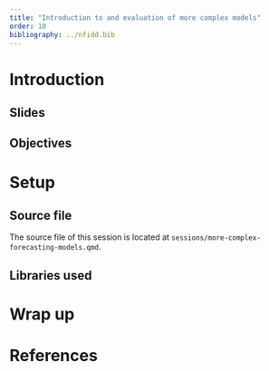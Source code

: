 ```yaml
---
title: "Introduction to and evaluation of more complex models"
order: 10
bibliography: ../nfidd.bib
---
```


# Introduction


## Slides

 <!-- - [Forecast evaluation](slides/forecast-evaluation) -->

## Objectives

<!-- The aim of this session is to introduce the concept of forecasting, using a simple model, and forecasting evaluation. -->

<!-- ::: {.callout-note collapse="true"} -->

# Setup

## Source file

The source file of this session is located at `sessions/more-complex-forecasting-models.qmd`.

## Libraries used

<!-- In this session we will use the `nfidd` package to load a data set of infection times and access stan models and helper functions, the `dplyr` and package for data wrangling, `ggplot2` library for plotting and the `scoringutils` package for evaluating forecasts. -->

<!-- ```{r libraries, message = FALSE} -->
<!-- library("nfidd") -->
<!-- library("dplyr") -->
<!-- library("ggplot2") -->
<!-- library("scoringutils") -->
<!-- ``` -->

<!-- ::: {.callout-tip} -->
<!-- The best way to interact with the material is via the [Visual Editor](https://docs.posit.co/ide/user/ide/guide/documents/visual-editor.html) of RStudio. -->
<!-- ::: -->

<!-- ## Initialisation -->

<!-- We set a random seed for reproducibility.  -->
<!-- Setting this ensures that you should get exactly the same results on your computer as we do. -->
<!-- We also set an option that makes `cmdstanr` show line numbers when printing model code. -->
<!-- This is not strictly necessary but will help us talk about the models. -->

<!-- ```{r} -->
<!-- set.seed(12345) -->
<!-- options(cmdstanr_print_line_numbers = TRUE) -->
<!-- ``` -->

<!-- ::: -->

<!-- # Introduction to forecast evaluation -->

<!-- An important aspect of making forecasts is that we can later confront the forecasts with what really happened and use this to assess whether our forecast model makes good predictions, or which of multiple models work best in which situation. -->

<!-- ::: {.callout-tip} -->
<!-- ## What do we look for in a good forecast? Some food for thought: -->
<!-- 1. **Calibration**: The forecast should be well calibrated. This means that the forecasted probabilities should match the observed frequencies. For example, if the model predicts a 50% probability of an event occurring, then the event should occur approximately 50% of the time. -->
<!-- 2. **Unbiasedness**: The forecast should be unbiased. This means that the average forecasted value should be equal to the average observed value. It shouldn't consistently over- or underpredict. -->
<!-- 3. **Accuracy**: The forecast should be accurate. This means that the forecasted values should be close to the observed values. -->
<!-- 4. **Sharpness**: As long as the other conditions are fulfilled we want prediction intervals to be as narrow as possible. Predicting that "anything can happen" might be correct but not very useful. -->
<!-- ::: -->


<!-- # Evaluate your forecast -->

<!-- In order to properly evaluate forecasts from this model we really need to forecast over a period of time, ideally capturing different epidemic dynamics. -->
<!-- This will also give us more to work with when using scoring metrics. We will now load in some forecasts we made earlier and evaluate them. -->

<!-- ```{r load_forecasts} -->
<!-- data(rw_forecasts) -->
<!-- rw_forecasts |> -->
<!--   ungroup() -->
<!-- ``` -->

<!-- ::: {.callout-tip} -->
<!-- We generated these forecasts using the code in `data-raw/generate-example-forecasts.r` which uses the same approach we just took for a single forecast date but generalises it to many forecasts dates. -->

<!-- Some important things to note about these forecasts: -->

<!-- - We used a 14 day forecast horizon. -->
<!-- - Each forecast used all the data up to the forecast date. -->
<!-- - We generated 1000 posterior samples for each forecast. -->
<!-- - We started forecasting 3 weeks into the outbreak, and then forecast once a week (every 7 days), i.e., we created forecasts on day 22, day 29, ... to day 71. We excluded the last 14 days to allow a full forecast. -->
<!-- - We made these forecasts by modelling simulated symptom onsets in an outbreak as we did before: -->

<!-- ```{r, generate-simulated-onsets} -->
<!-- # simulate data -->
<!-- gen_time_pmf <- make_gen_time_pmf() -->
<!-- ip_pmf <- make_ip_pmf() -->
<!-- onset_df <- simulate_onsets( -->
<!--   make_daily_infections(infection_times), gen_time_pmf, ip_pmf -->
<!-- ) -->
<!-- ``` -->

<!-- ::: -->

<!-- ## Scoring your forecast -->

<!-- We now summarise performance quantitatively by using scoring metrics. -->
<!-- Whilst some of these metrics are more useful for comparing models, many can be also be useful for understanding the performance of a single model. -->

<!-- ::: {.callout-tip} -->
<!-- In this session, we'll use "proper" scoring rules: these are scoring rules that make sure no model can get better scores than the *true* model, i.e. the model used to generate the data. -->
<!-- Of course we usually don't know this (as we don't know the "true model" for real-world data) but proper scoring rules incentivise forecasters to make their best attempt at reproducing its behaviour. -->
<!-- For a comprehensive text on proper scoring rules and their mathematical properties, we recommend the classic paper by @gneiting2007. -->
<!-- ::: -->

<!-- We will use the [`{scoringutils}`](https://epiforecasts.io/scoringutils/dev/) package to calculate these metrics. -->
<!-- Our first step is to convert our forecasts into a format that the `{scoringutils}` package can use. -->
<!-- We will use `as_forecast_sample()` to do this: -->

<!-- ```{r convert-forecasts} -->
<!-- sc_forecasts <- rw_forecasts |> -->
<!--   left_join(onset_df, by = "day") |> -->
<!--   filter(!is.na(.value)) |> -->
<!--   as_forecast_sample( -->
<!--     forecast_unit = c( -->
<!--       "target_day", "horizon", "model" -->
<!--     ), -->
<!--     observed = "onsets", -->
<!--     predicted = ".value", -->
<!--     sample_id = ".draw" -->
<!--   ) -->
<!-- sc_forecasts -->
<!-- ``` -->

<!-- As you can see this has created a `forecast` object which has a print method that summarises the forecasts. -->


<!-- ::: {.callout-tip} -->
<!-- ## Take 2 minutes -->
<!-- What important information is in the `forecast` object? -->
<!-- ::: -->

<!-- ::: {.callout-note collapse="true"} -->
<!-- ## Solution -->
<!--  - The forecast unit which is the target day, horizon, and model -->
<!--  - The type of forecast which is a sample forecast -->
<!-- ::: -->

<!-- Everything seems to be in order. We can now use the `scoringutils` package to calculate some metrics. We will use the default sample metrics (as our forecasts are in sample format) and score our forecasts. -->

<!-- ```{r score-forecasts} -->
<!-- sc_scores <- sc_forecasts |> -->
<!--   score() -->

<!-- sc_scores -->
<!-- ``` -->

<!-- ::: {.callout-note collapse="true"} -->
<!-- ## Learning more about the output of `score()` -->

<!-- See the documentation for `?metrics_sample` for information on the default metrics for forecasts that are represented as samples (in our case the samples generated by the stan model). -->
<!-- ::: -->

<!-- ### At a glance -->

<!-- Before we look in detail at the scores, we can use `summarise_scores` to get a quick overview of the scores. Don't worry if you don't understand all the scores yet, we will go some of them in more detail in the next section and you can find more information in the [`{scoringutils}` documentation](https://epiforecasts.io/scoringutils/dev). -->

<!-- ```{r} -->
<!-- sc_scores |> -->
<!--   summarise_scores(by = "model") -->
<!-- ``` -->

<!-- ::: {.callout-tip} -->
<!-- ## Take 2 minutes -->
<!-- Before we look in detail at the scores, what do you think the scores are telling you? -->
<!-- ::: -->

<!-- ### Continuous ranked probability score -->

<!-- #### What is the Continuous Ranked Probability Score (CRPS)? -->

<!-- The Continuous Ranked Probability Score (CRPS) is a proper scoring rule used to evaluate the accuracy of probabilistic forecasts. It is a generalization of the Mean Absolute Error (MAE) to probabilistic forecasts, where the forecast is a distribution rather than a single point estimate (i.e. like ours). -->

<!-- The CRPS can be thought about as the combination of two key aspects of forecasting: -->
<!-- 1. The accuracy of the forecast in terms of how close the predicted values are to the observed value. -->
<!-- 2. The confidence of the forecast in terms of the spread of the predicted values. -->

<!-- By balancing these two aspects, the CRPS provides a comprehensive measure of the quality of probabilistic forecasts. -->

<!-- ::: {.callout-tip} -->
<!-- ## Key things to note about the CRPS -->
<!--   - Small values are better -->
<!--   - As it is an absolute scoring rule it can be difficult to use to compare forecasts across scales. -->
<!-- ::: -->


<!-- ::: {.callout-tip collapse="true"} -->
<!-- #### Mathematical Definition (optional) -->
<!-- For distributions with a finite first moment (a mean exists and it is finite), the CRPS can be expressed as: -->

<!-- $$ -->
<!-- CRPS(D, y) = \mathbb{E}_{X \sim D}[|X - y|] - \frac{1}{2} \mathbb{E}_{X, X' \sim D}[|X - X'|] -->
<!-- $$ -->

<!-- where $X$ and $X'$ are independent random variables sampled from the distribution $D$. To calculate this we simpley replace $X$ and $X'$ by samples from our posterior distribution and sum over all possible combinations. -->

<!-- This equation can be broke down into the two components: -->

<!-- ##### Breakdown of the Components -->

<!-- 1. **Expected Absolute Error Between Forecast and Observation**: $\mathbb{E}_{X \sim D}[|X - y|]$ -->
<!--    This term represents the average absolute difference between the values predicted by the forecasted distribution $D$ and the actual observed value $y$. It measures how far, on average, the forecasted values are from the observed value. A smaller value indicates that the forecasted distribution is closer to the observed value. -->

<!-- 2. **Expected Absolute Error Between Two Forecasted Values**: $\frac{1}{2} \mathbb{E}_{X, X' \sim D}[|X - X'|]$ -->
<!--    This term represents the average absolute difference between two independent samples from the forecasted distribution $D$. It measures the internal variability or spread of the forecasted distribution. A larger value indicates a wider spread of the forecasted values. -->

<!-- ##### Interpretation -->

<!-- - **First Term** ($\mathbb{E}_{X \sim D}[|X - y|]$): This term penalizes the forecast based on how far the predicted values are from the observed value. It ensures that the forecast is accurate in terms of proximity to the actual observation. -->

<!-- - **Second Term** ($\frac{1}{2} \mathbb{E}_{X, X' \sim D}[|X - X'|]$): This term accounts for the spread of the forecasted distribution. It penalizes forecasts that are too uncertain or have a wide spread. By subtracting this term, the CRPS rewards forecasts that are not only accurate but also confident (i.e., have a narrow spread). -->
<!-- ::: -->

<!-- Whilst the CRPS is a very useful metric it can be difficult to interpret in isolation. It is often useful to compare the CRPS of different models or to compare the CRPS of the same model under different conditions. For example, lets compare the CRPS across different forecast horizons. -->

<!-- ```{r} -->
<!-- sc_scores |> -->
<!--   summarise_scores(by = "horizon") |> -->
<!--   ggplot(aes(x = horizon, y = crps)) + -->
<!--   geom_point() + -->
<!--   labs(title = "CRPS by daily forecast horizon",  -->
<!--        subtitle = "Summarised across all forecasts") -->
<!-- ``` -->

<!-- and at different time points. -->

<!-- ```{r} -->
<!-- sc_scores |> -->
<!--   summarise_scores(by = "target_day") |> -->
<!--   ggplot(aes(x = target_day, y = crps)) + -->
<!--   geom_point() + -->
<!--   labs(title = "CRPS by forecast start date",  -->
<!--        subtitle = "Summarised across all forecasts", x = "forecast date") -->
<!-- ``` -->

<!-- ::: {.callout-tip} -->
<!-- ## Take 5 minutes  -->
<!-- How do the CRPS scores change based on forecast date? -->
<!-- How do the CRPS scores change with forecast horizon? -->
<!-- What does this tell you about the model? -->
<!-- ::: -->

<!-- ::: {.callout-note collapse="true"} -->
<!-- ## Solution -->
<!--   - The CRPS scores increase for forecast dates where incidence is higher.  -->
<!--   - The CRPS scores increase with forecast horizon. -->
<!--   - As the CRPS is an absolute measure it is hard to immediately know if the CRPS increasing with forecast date indicates that the model is performing worse. -->
<!--   - However, the CRPS increasing with forecast horizon is a sign that the model is struggling to capture the longer term dynamics of the epidemic. -->
<!-- ::: -->

<!-- ### PIT histograms -->

<!-- As well as the CRPS we can also look at the calibration and bias of the model. Calibration is the agreement between the forecast probabilities and the observed frequencies. Bias is a measure of how likely the model is to over or under predict the observed values. -->

<!-- There are many ways to assess calibration and bias but one common way is to use a probability integral transform (PIT) histogram. This is a histogram of the cumulative distribution of function of a forecast evaluated at the observed value. -->

<!-- ::: {.callout-tip} -->
<!-- ## Interpreting the PIT histogram -->
<!-- - Ideally PIT histograms should be uniform.  -->
<!-- - If is a U shape then the model is overconfident and if it is an inverted U shape then the model is underconfident.  -->
<!-- - If it is skewed then the model is biased towards the direction of the skew. -->
<!-- ::: -->

<!-- ::: {.callout-tip collapse="true"} -->
<!-- ## Mathematical Definition (optional) -->

<!-- ### Continuous Case -->

<!-- For a continuous random variable $X$ with cumulative distribution function (CDF) $F_X$, the PIT is defined as: -->

<!-- $$ -->
<!-- Y = F_X(X)  -->
<!-- $$ -->

<!-- where $Y$ is uniformly distributed on $[0, 1]$.  -->

<!-- #### Integer Case -->

<!-- When dealing with integer forecasts, the standard PIT does not yield a uniform distribution even if the forecasts are perfectly calibrated. To address this, a randomized version of the PIT is used. For an integer-valued random variable $X$ with CDF $F_X$, the randomized PIT is defined as: -->

<!-- $$ -->
<!-- U = F_X(k) + v \cdot (F_X(k) - F_X(k-1)) -->
<!-- $$ -->

<!-- where: -->

<!-- - $k$ is the observed integer value. -->
<!-- - $F_X(k)$ is the CDF evaluated at $k$. -->
<!-- - $v$ is a random variable uniformly distributed on $[0, 1]$. -->

<!-- This transformation ensures that $U$ is uniformly distributed on $[0, 1]$ if the forecasted distribution $F_X$ is correctly specified. -->
<!-- ::: -->

<!-- Let's first look at the overall PIT histogram. -->

<!-- ```{r pit-histogram} -->
<!-- sc_forecasts |> -->
<!--   get_pit_histogram() |> -->
<!--   ggplot(aes(x = mid, y = density)) + -->
<!--   geom_col() + -->
<!--   labs(title = "PIT histogram", x = "Quantile", y = "Density") -->
<!-- ``` -->

<!-- As before lets look at the PIT histogram by forecast horizon. To save space we will group horizons into a few days each: -->

<!-- ```{r pit-histogram-horizon} -->
<!-- sc_forecasts |> -->
<!--   mutate(group_horizon = case_when( -->
<!--     horizon <= 3 ~ "1-3", -->
<!--     horizon <= 7 ~ "4-7", -->
<!--     horizon <= 14 ~ "8-14" -->
<!--   )) |> -->
<!--   get_pit_histogram(by = "group_horizon") |> -->
<!--   ggplot(aes(x = mid, y = density)) + -->
<!--   geom_col() +  -->
<!--   facet_wrap(~group_horizon) + -->
<!--   labs(title = "PIT by forecast horizon (days)") -->
<!-- ``` -->

<!-- and then for different forecast dates. -->

<!-- ```{r pit-histogram-date} -->
<!-- sc_forecasts |> -->
<!--   get_pit_histogram(by = "target_day") |> -->
<!--   ggplot(aes(x = mid, y = density)) + -->
<!--   geom_col() +  -->
<!--   facet_wrap(~target_day) + -->
<!--   labs(title = "PIT by forecast date") -->
<!-- ``` -->

<!-- ::: {.callout-tip} -->
<!-- ## Take 5 minutes -->
<!-- What do you think of the PIT histograms? -->
<!-- Do they look well calibrated? -->
<!-- Do they look biased? -->
<!-- ::: -->

<!-- ::: {.callout-note collapse="true"} -->
<!-- ## Solution -->
<!-- - It looks like the model is biased towards overpredicting and that this bias gets worse at longer forecast horizons. -->
<!-- - Looking over forecast dates it looks like much of  this bias is coming from near the outbreak peak where the model is consistently overpredicting but the model is also over predicting at other times. -->
<!-- ::: -->

<!-- ## Scoring on the log scale -->

<!-- We can also score on the logarithmic scale. -->
<!-- This can be useful if we are interested in the relative performance of the model at different scales of the data, for example if we are interested in the model's performance at capturing the exponential growth phase of the epidemic. -->
<!-- In some sense scoring in this way can be an approximation of scoring the effective reproduction number estimates. -->
<!-- Doing this directly can be difficult as the effective reproduction number is a latent variable and so we cannot directly score it. -->

<!-- We again use `scoringutils` but first transform both the forecasts and observations to the log scale.  -->

<!-- ```{r log-convert-forecasts} -->
<!-- log_sc_forecasts <- sc_forecasts |> -->
<!--   transform_forecasts( -->
<!--     fun = log_shift, -->
<!--     offset = 1, -->
<!--     append = FALSE -->
<!--   ) -->

<!-- log_scores <- log_sc_forecasts |> -->
<!--   score() -->
<!-- ``` -->

<!-- For more on scoring on the log scale see [this paper on scoring forecasts on transformed scales](https://journals.plos.org/ploscompbiol/article?id=10.1371/journal.pcbi.1011393). -->

<!-- ### At a glance -->

<!-- ```{r} -->
<!-- log_scores |> -->
<!--   summarise_scores(by = "model") -->
<!-- ``` -->

<!-- ::: {.callout-tip} -->
<!-- ## Take 2 minutes -->
<!-- Before we look in detail at the scores, what do you think the scores are telling you? How do you think they will differ from the scores on the natural scale? -->
<!-- ::: -->

<!-- ### CRPS -->

<!-- ```{r} -->
<!-- log_scores |> -->
<!--   summarise_scores(by = "horizon") |> -->
<!--   ggplot(aes(x = horizon, y = crps)) + -->
<!--   geom_point() + -->
<!--   labs(title = "CRPS by daily forecast horizon, scored on the log scale") -->
<!-- ``` -->

<!-- and across different forecast dates -->

<!-- ```{r} -->
<!-- log_scores |> -->
<!--   summarise_scores(by = "target_day") |> -->
<!--   ggplot(aes(x = target_day, y = crps)) + -->
<!--   geom_point() + -->
<!--   labs(title = "CRPS by forecast date, scored on the log scale") -->
<!-- ``` -->

<!-- ::: {.callout-tip} -->
<!-- ## Take 5 minutes  -->
<!-- How do the CRPS scores change based on forecast date? -->
<!-- How do the CRPS scores change with forecast horizon? -->
<!-- What does this tell you about the model? -->
<!-- ::: -->

<!-- ::: {.callout-note collapse="true"} -->
<!-- ## Solution -->
<!-- - As for the natural scale CRPS scores increase with forecast horizon but now the increase appears to be linear vs exponential. -->
<!-- - There has been a reduction in the CRPS scores for forecast dates near the outbreak peak compared to other forecast dates but this is still the period where the model is performing worst. -->
<!-- ::: -->

<!-- ### PIT histograms -->

<!-- Let's first look at the overall PIT histogram. -->

<!-- ```{r log-pit-histogram} -->
<!-- log_sc_forecasts |> -->
<!--   get_pit_histogram(by = "model") |> -->
<!--   ggplot(aes(x = mid, y = density)) + -->
<!--   geom_col() + -->
<!--   labs(title = "PIT histogram, scored on the log scale") -->
<!-- ``` -->

<!-- As before lets look at the PIT histogram by forecast horizon -->

<!-- ```{r log-pit-histogram-horizon} -->
<!-- log_sc_forecasts |> -->
<!--   mutate(group_horizon = case_when( -->
<!--     horizon <= 3 ~ "1-3", -->
<!--     horizon <= 7 ~ "4-7", -->
<!--     horizon <= 14 ~ "8-14" -->
<!--   )) |> -->
<!--   get_pit_histogram(by = "group_horizon") |> -->
<!--   ggplot(aes(x = mid, y = density)) + -->
<!--   geom_col() + -->
<!--   facet_wrap(~group_horizon) + -->
<!--   labs(title = "PIT by forecast horizon, scored on the log scale") -->
<!-- ``` -->

<!-- and then for different forecast dates. -->

<!-- ```{r log-pit-histogram-date} -->
<!-- log_sc_forecasts |> -->
<!--   get_pit_histogram(by = "target_day") |> -->
<!--   ggplot(aes(x = mid, y = density)) + -->
<!--   geom_col() + -->
<!--   facet_wrap(~target_day) + -->
<!--   labs(title = "PIT by forecast date, scored on the log scale") -->
<!-- ``` -->

<!-- ::: {.callout-tip} -->
<!-- ## Take 5 minutes -->
<!-- What do you think of the PIT histograms? -->
<!-- Do they look well calibrated? -->
<!-- Do they look biased? -->
<!-- ::: -->

<!-- ::: {.callout-note collapse="true"} -->
<!-- ## Solution -->
<!-- - The overall PIT histograms suggest that the model is less biased to over predict when scored on the log scale than the natural scale, but it is still biased. This makes sense when we think back to the comparison of reproduction number estimates and forecasts we made earlier where the model was consistently over predicting on the reproduction number. -->
<!-- - By forecast horizon the model is still biased towards over predicting but this bias is less pronounced than on the natural scale. -->
<!-- - Towards the end and beginning of the forecast period the model appears to be well calibrated on the log scale but is biased towards over predicting in the middle of the forecast period. -->
<!-- - This matches with our knowledge of the underlying reproduction number which were initially constant and then began to decrease only to stabilise towards the end of  the outbreak.  -->
<!-- ::: -->

<!-- # Going further -->

<!-- - In which other ways could we summarise the performance of the forecasts? -->
<!-- - What other metrics could we use? -->
<!-- - There is no one-size-fits-all approach to forecast evaluation, often you will need to use a combination of metrics to understand the performance of your model and typically the metrics you use will depend on the context of the forecast. What attributes of the forecast are most important to you? -->
<!-- - There are many other metrics that can be used to evaluate forecasts. The [documentation](https://epiforecasts.io/scoringutils/dev/articles/metric-details.html) for the `{scoringutils}` package has a good overview of these metrics and how to use them. -->
<!-- - One useful way to think about evaluating forecasts is to consider exploring the scores as a data analysis in its own right. For example, you could look at how the scores change over time, how they change with different forecast horizons, or how they change with different models. This can be a useful way to understand the strengths and weaknesses of your model. Explore some of these aspects using the scores from this session. -->

# Wrap up

# References

::: {#refs}
:::
